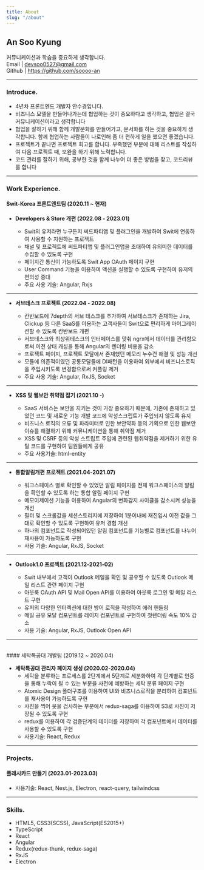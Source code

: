 ```yaml
---
title: About
slug: "/about"
---
```


## An Soo Kyung

커뮤니케이션과 학습을 중요하게 생각합니다. <br/>
Email | devsoo0527@gmail.com <br/>
Github | https://github.com/soooo-an

---

### Introduce.

- 4년차 프론트엔드 개발자 안수경입니다.
- 비즈니스 모델을 만들어나가는데 협업하는 것이 중요하다고 생각하고, 협업은 결국 커뮤니케이션이라고 생각합니다
- 협업을 잘하기 위해 함께 개발문화를 만들어가고, 문서화를 하는 것을 중요하게 생각합니다. 함께 협업하는 사람들이 나로인해 좀 더 편하게 일을 했으면 좋겠습니다.
- 프로젝트가 끝나면 프로젝트 회고를 합니다. 부족했던 부분에 대해 리스트를 작성하여 다음 프로젝트 때, 보완을 하기 위해 노력합니다.
- 코드 관리를 잘하기 위해, 공부한 것을 함께 나누어 더 좋은 방법을 찾고, 코드리뷰를 합니다

---

### Work Experience.

#### Swit-Korea 프론트엔드팀 (2020.11 ~ 현재)

- **Developers & Store 개편 (2022.08 - 2023.01)**

  - Swit의 유저라면 누구든지 써드파티앱 및 플러그인을 개발하여 Swit에 연동하여 사용할 수 지원하는 프로젝트
  - 채널 및 프로젝트에 써드파티앱 및 플러그인앱을 초대하여 유의미한 데이터를 수집할 수 있도록 구현
  - 페이지간 통신이 가능하도록 Swit App OAuth 페이지 구현
  - User Command 기능을 이용하여 액션을 실행할 수 있도록 구현하여 유저의 편의성 증대
  - 주요 사용 기술: Angular, Rxjs

---

- **서브테스크 프로젝트 (2022.04 - 2022.08)**

  - 칸반보드에 7depth의 서브 테스크를 추가하여 서브테스크가 존재하는 Jira, Clickup 등 다른 SaaS를 이용하는 고객사들이 Swit으로 편리하게 마이그레이션할 수 있도록 칸반보드 개편
  - 서브테스크와 최상위테스크의 인터페이스를 맞춰 ngrx에서 데이터를 관리함으로써 이전 상태 캐싱을 통해 Angular의 렌더링 비용을 감소
  - 프로젝트 페이지, 프로젝트 모달에서 존재했던 메모리 누수건 해결 및 성능 개선
  - 모듈에 의존적이였던 공통모달들에 DI패턴을 이용하여 외부에서 비즈니스로직을 주입시키도록 변경함으로써 커플링 제거
  - 주요 사용 기술: Angular, RxJS, Socket

---

- **XSS 및 웹보안 취약점 잡기 (2021.10 -)**

  - SaaS 서비스는 보안을 지키는 것이 가장 중요하기 때문에, 기존에 존재하고 있었던 코드 및 새로운 기능 개발 코드에 악성스크립트가 주입되지 않도록 유지
  - 비즈니스 로직의 오류 및 파라미터로 인한 보안약화 등의 기획으로 인한 웹보안 이슈를 해결하기 위해 커뮤니케이션을 통해 취약점 제거
  - XSS 및 CSRF 등의 악성 스트립트 주입에 관련된 웹취약점을 제거하기 위한 유틸 코드를 구현하여 팀원들에게 공유
  - 주요 사용기술: html-entity

---

- **통합알림개편 프로젝트 (2021.04-2021.07)**

  - 워크스페이스 별로 확인할 수 있었던 알림 페이지를 전체 워크스페이스의 알림을 확인할 수 있도록 하는 통합 알림 페이지 구현
  - 메모이제이션 기능을 이용하여 Angular의 변화감지 사이클을 감소시켜 성능을 개선
  - 필터 및 스크롤값을 세션스토리지에 저장하여 1분이내에 재진입시 이전 값을 그대로 확인할 수 있도록 구현하여 유저 경험 개선
  - 하나의 컴포넌트로 작성되어있던 알림 컴포넌트를 기능별로 컴포넌트를 나누어 재사용이 가능하도록 구현
  - 사용 기술: Angular, RxJS, Socket

---

- **Outlook1.0 프로젝트 (2021.12-2021-02)**

  - Swit 내부에서 고객이 Outlook 메일을 확인 및 공유할 수 있도록 Outlook 메일 리스트 관련 페이지 구현
  - 아웃룩 OAuth API 및 Mail Open API를 이용하여 아웃룩 로그인 및 메일 리스트 구현
  - 유저의 다양한 인터렉션에 대한 방어 로직을 작성하여 에러 핸들링
  - 메일 공유 모달 컴포넌트를 레이지 컴포넌트로 구현하여 첫렌더링 속도 10% 감소
  - 사용 기술: Angular, RxJS, Outlook Open API

---

<br />
#### 세탁특공대 개발팀 (2019.12 ~ 2020.04)

- **세탁특공대 관리자 페이지 생성 (2020.02-2020.04)**
  - 세탁을 분류하는 프로세스를 2단계에서 5단계로 세분화하여 각 단계별로 인증을 통해 누락이 될 수 있는 부분을 사전에 예방하는 세탁 분류 페이지 구현
  - Atomic Design 폴더구조를 이용하여 UI와 비즈니스로직을 분리하여 컴포넌트를 재사용이 가능하도록 구현
  - 사진을 찍어 옷을 검사하는 부분에서 redux-saga를 이용하여 S3로 사진이 저장될 수 있도록 구현
  - redux를 이용하여 각 검증단계의 데이터를 저장하여 각 컴포넌트에서 데이터를 사용할 수 있도록 구현
  - 사용기술: React, Redux

---

### Projects.

#### 플래시카드 만들기 (2023.01-2023.03)

- 사용기술: React, Nest.js, Electron, react-query, tailwindcss

---

### Skills.

- HTML5, CSS3(SCSS), JavaScript(ES2015+)
- TypeScript
- React
- Angular
- Redux(redux-thunk, redux-saga)
- RxJS
- Electron
